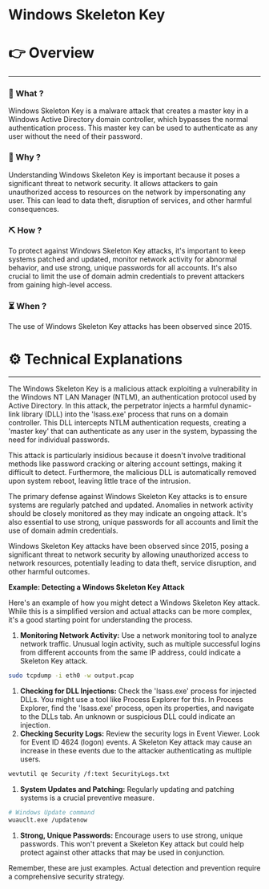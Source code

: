 # Windows Skeleton Key


# 👉 Overview

---

### 👀 What ?

Windows Skeleton Key is a malware attack that creates a master key in a Windows Active Directory domain controller, which bypasses the normal authentication process. This master key can be used to authenticate as any user without the need of their password.


### 🧐 Why ?

Understanding Windows Skeleton Key is important because it poses a significant threat to network security. It allows attackers to gain unauthorized access to resources on the network by impersonating any user. This can lead to data theft, disruption of services, and other harmful consequences.


### ⛏️ How ?

To protect against Windows Skeleton Key attacks, it's important to keep systems patched and updated, monitor network activity for abnormal behavior, and use strong, unique passwords for all accounts. It's also crucial to limit the use of domain admin credentials to prevent attackers from gaining high-level access.


### ⏳ When ?

The use of Windows Skeleton Key attacks has been observed since 2015.


# ⚙️ Technical Explanations

---

The Windows Skeleton Key is a malicious attack exploiting a vulnerability in the Windows NT LAN Manager (NTLM), an authentication protocol used by Active Directory. In this attack, the perpetrator injects a harmful dynamic-link library (DLL) into the 'lsass.exe' process that runs on a domain controller. This DLL intercepts NTLM authentication requests, creating a 'master key' that can authenticate as any user in the system, bypassing the need for individual passwords.

This attack is particularly insidious because it doesn't involve traditional methods like password cracking or altering account settings, making it difficult to detect. Furthermore, the malicious DLL is automatically removed upon system reboot, leaving little trace of the intrusion.

The primary defense against Windows Skeleton Key attacks is to ensure systems are regularly patched and updated. Anomalies in network activity should be closely monitored as they may indicate an ongoing attack. It's also essential to use strong, unique passwords for all accounts and limit the use of domain admin credentials.

Windows Skeleton Key attacks have been observed since 2015, posing a significant threat to network security by allowing unauthorized access to network resources, potentially leading to data theft, service disruption, and other harmful outcomes.

**Example: Detecting a Windows Skeleton Key Attack**

Here's an example of how you might detect a Windows Skeleton Key attack. While this is a simplified version and actual attacks can be more complex, it's a good starting point for understanding the process.

1. **Monitoring Network Activity:** Use a network monitoring tool to analyze network traffic. Unusual login activity, such as multiple successful logins from different accounts from the same IP address, could indicate a Skeleton Key attack.

```bash
sudo tcpdump -i eth0 -w output.pcap

```

1. **Checking for DLL Injections:** Check the 'lsass.exe' process for injected DLLs. You might use a tool like Process Explorer for this. In Process Explorer, find the 'lsass.exe' process, open its properties, and navigate to the DLLs tab. An unknown or suspicious DLL could indicate an injection.
2. **Checking Security Logs:** Review the security logs in Event Viewer. Look for Event ID 4624 (logon) events. A Skeleton Key attack may cause an increase in these events due to the attacker authenticating as multiple users.

```bash
wevtutil qe Security /f:text SecurityLogs.txt

```

1. **System Updates and Patching:** Regularly updating and patching systems is a crucial preventive measure.

```bash
# Windows Update command
wuauclt.exe /updatenow

```

1. **Strong, Unique Passwords:** Encourage users to use strong, unique passwords. This won't prevent a Skeleton Key attack but could help protect against other attacks that may be used in conjunction.

Remember, these are just examples. Actual detection and prevention require a comprehensive security strategy.
